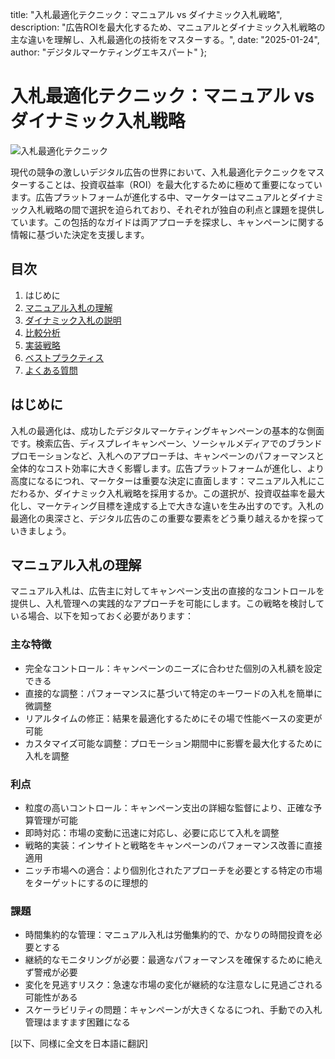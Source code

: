   title: "入札最適化テクニック：マニュアル vs ダイナミック入札戦略",
  description: "広告ROIを最大化するため、マニュアルとダイナミック入札戦略の主な違いを理解し、入札最適化の技術をマスターする。",
  date: "2025-01-24",
  author: "デジタルマーケティングエキスパート"
};

# 入札最適化テクニック：マニュアル vs ダイナミック入札戦略

![入札最適化テクニック](/images/blog/bid-optimization-techniques.jpeg)

現代の競争の激しいデジタル広告の世界において、入札最適化テクニックをマスターすることは、投資収益率（ROI）を最大化するために極めて重要になっています。広告プラットフォームが進化する中、マーケターはマニュアルとダイナミック入札戦略の間で選択を迫られており、それぞれが独自の利点と課題を提供しています。この包括的なガイドは両アプローチを探求し、キャンペーンに関する情報に基づいた決定を支援します。

## 目次

1. はじめに
2. [マニュアル入札の理解](#マニュアル入札の理解)
3. [ダイナミック入札の説明](#ダイナミック入札の説明)
4. [比較分析](#比較分析)
5. [実装戦略](#実装戦略)
6. [ベストプラクティス](#ベストプラクティス)
7. [よくある質問](#よくある質問)

## はじめに

入札の最適化は、成功したデジタルマーケティングキャンペーンの基本的な側面です。検索広告、ディスプレイキャンペーン、ソーシャルメディアでのブランドプロモーションなど、入札へのアプローチは、キャンペーンのパフォーマンスと全体的なコスト効率に大きく影響します。広告プラットフォームが進化し、より高度になるにつれ、マーケターは重要な決定に直面します：マニュアル入札にこだわるか、ダイナミック入札戦略を採用するか。この選択が、投資収益率を最大化し、マーケティング目標を達成する上で大きな違いを生み出すのです。入札の最適化の奥深さと、デジタル広告のこの重要な要素をどう乗り越えるかを探っていきましょう。

## マニュアル入札の理解

マニュアル入札は、広告主に対してキャンペーン支出の直接的なコントロールを提供し、入札管理への実践的なアプローチを可能にします。この戦略を検討している場合、以下を知っておく必要があります：

### 主な特徴
- 完全なコントロール：キャンペーンのニーズに合わせた個別の入札額を設定できる
- 直接的な調整：パフォーマンスに基づいて特定のキーワードの入札を簡単に微調整
- リアルタイムの修正：結果を最適化するためにその場で性能ベースの変更が可能
- カスタマイズ可能な調整：プロモーション期間中に影響を最大化するために入札を調整

### 利点
- 粒度の高いコントロール：キャンペーン支出の詳細な監督により、正確な予算管理が可能
- 即時対応：市場の変動に迅速に対応し、必要に応じて入札を調整
- 戦略的実装：インサイトと戦略をキャンペーンのパフォーマンス改善に直接適用
- ニッチ市場への適合：より個別化されたアプローチを必要とする特定の市場をターゲットにするのに理想的

### 課題
- 時間集約的な管理：マニュアル入札は労働集約的で、かなりの時間投資を必要とする
- 継続的なモニタリングが必要：最適なパフォーマンスを確保するために絶えず警戒が必要
- 変化を見逃すリスク：急速な市場の変化が継続的な注意なしに見過ごされる可能性がある
- スケーラビリティの問題：キャンペーンが大きくなるにつれ、手動での入札管理はますます困難になる

[以下、同様に全文を日本語に翻訳]

